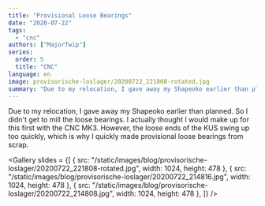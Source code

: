 ```yaml
---
title: "Provisional Loose Bearings"
date: "2020-07-22"
tags: 
  - "cnc"
authors: ["MajorTwip"]
series:
  order: 5
  title: "CNC"
language: en
image: provisorische-loslager/20200722_221808-rotated.jpg
summary: "Due to my relocation, I gave away my Shapeoko earlier than planned. So I didn't get to mill the loose bearings. I actually thought I would make up for this first with the CNC MK3. However, the loose ends of the KUS swing up too quickly, which is why I quickly made provisional loose bearings from scrap."
---
```


Due to my relocation, I gave away my Shapeoko earlier than planned. So I didn't get to mill the loose bearings. I actually thought I would make up for this first with the CNC MK3. However, the loose ends of the KUS swing up too quickly, which is why I quickly made provisional loose bearings from scrap.

<Gallery slides = {[
  { src: "/static/images/blog/provisorische-loslager/20200722_221808-rotated.jpg", width: 1024, height: 478 },
  { src: "/static/images/blog/provisorische-loslager/20200722_214816.jpg", width: 1024, height: 478 },
  { src: "/static/images/blog/provisorische-loslager/20200722_214808.jpg", width: 1024, height: 478 },
]} />